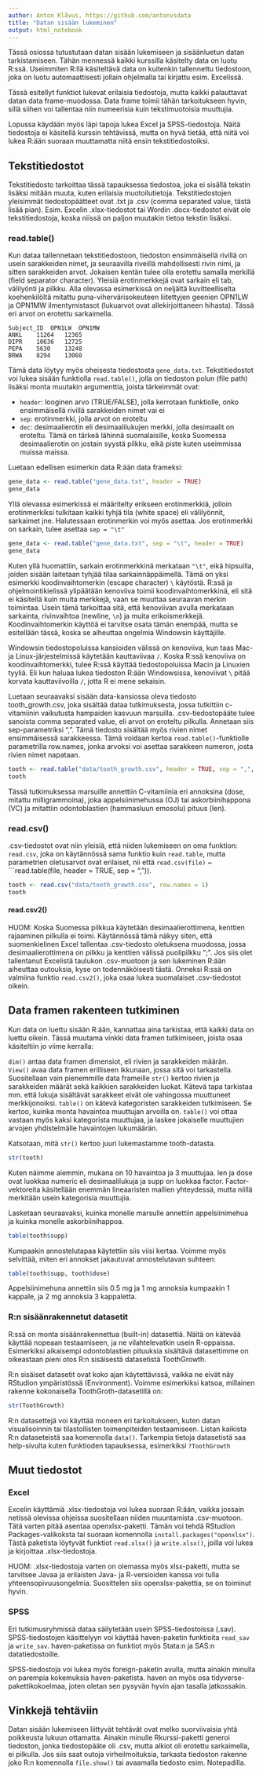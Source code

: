 ```yaml
---
author: Anton Klåvus, https://github.com/antonvsdata
title: "Datan sisään lukeminen"
output: html_notebook
---
```


Tässä osiossa tutustutaan datan sisään lukemiseen ja sisäänluetun datan tarkistamiseen. Tähän mennessä kaikki kurssilla käsitelty data on luotu R:ssä. Useimmiten R:llä käsiteltävä data on kuitenkin tallennettu tiedostoon, joka on luotu automaattisesti jollain ohjelmalla tai kirjattu esim. Excelissä.

Tässä esitellyt funktiot lukevat erilaisia tiedostoja, mutta kaikki palauttavat datan data frame-muodossa. Data frame toimii tähän tarkoitukseen hyvin, sillä siihen voi tallentaa niin numeerisia kuin tekstimuotoisia muuttujia.

Lopussa käydään myös läpi tapoja lukea Excel ja SPSS-tiedostoja. Näitä tiedostoja ei käsitellä kurssin tehtävissä, mutta on hyvä tietää, että niitä voi lukea R:ään suoraan muuttamatta niitä ensin tekstitiedostoiksi.

## Tekstitiedostot

Tekstitiedosto tarkoittaa tässä tapauksessa tiedostoa, joka ei sisällä tekstin lisäksi mitään muuta, kuten erilaisia muotoilutietoja. Tekstitiedostojen yleisimmät tiedostopäätteet ovat .txt ja .csv (comma separated value, tästä lisää pian). Esim. Excelin .xlsx-tiedostot tai Wordin .docx-tiedostot eivät ole tekstitiedostoja, koska niissä on paljon muutakin tietoa tekstin lisäksi.

### read.table()

Kun dataa tallennetaan tekstitiedostoon, tiedoston ensimmäisellä rivillä on usein sarakkeiden nimet, ja seuraavilla riveillä mahdollisesti rivin nimi, ja sitten sarakkeiden arvot. Jokaisen kentän tulee olla erotettu samalla merkillä (field separator character). Yleisiä erotinmerkkejä ovat sarkain eli tab, välilyönti ja pilkku. Alla olevassa esimerkissä on neljältä kuvitteelliselta koehenkilöltä mitattu puna-vihervärisokeuteen liitettyjen geenien OPN1LW ja OPN1MW ilmentymistasot (lukuarvot ovat allekirjoittaneen hihasta). Tässä eri arvot on erotettu sarkaimella.

```
Subject_ID	OPN1LW	OPN1MW
ANKL	11264	12365
DIPR	10636	12725
PEPA	5630	13248
BRWA	8294	13060
```

Tämä data löytyy myös oheisesta tiedostosta ```gene_data.txt```. Tekstitiedostot voi lukea sisään funktiolla ```read.table()```, jolla on tiedoston polun (file path) lisäksi monta muutakin argumenttia, joista tärkeimmät ovat:

- ```header```: looginen arvo (TRUE/FALSE), jolla kerrotaan funktiolle, onko ensimmäisellä rivillä sarakkeiden nimet vai ei
- ```sep```: erotinmerkki, jolla arvot on eroteltu
- ```dec```: desimaalierotin eli desimaalilukujen merkki, jolla desimaalit on eroteltu. Tämä on tärkeä lähinnä suomalaisille, koska Suomessa desimaalierotin on jostain syystä pilkku, eikä piste kuten useimmissa muissa maissa.

Luetaan edellisen esimerkin data R:ään data frameksi:

```r
gene_data <- read.table("gene_data.txt", header = TRUE)
gene_data
```

Yllä olevassa esimerkissä ei määritelty erikseen erotinmerkkiä, jolloin erotinmerkiksi tulkitaan kaikki tyhjä tila (white space) eli välilyönnit, sarkaimet jne. Halutessaan erotinmerkin voi myös asettaa. Jos erotinmerkki on sarkain, tulee asettaa ```sep = "\t"```

```r
gene_data <- read.table("gene_data.txt", sep = "\t", header = TRUE)
gene_data
```

Kuten yllä huomattiin, sarkain erotinmerkkinä merkataan ```"\t"```, eikä hipsuilla, joiden sisään laitetaan tyhjää tilaa sarkainnäppäimellä. Tämä on yksi esimerkki koodinvaihtomerkin (escape character) ```\``` käytöstä. R:ssä ja ohjelmointikielissä ylipäätään kenoviiva toimii koodinvaihtomerkkinä, eli sitä ei käsitellä kuin muita merkkejä, vaan se muuttaa seuraavan merkin toimintaa. Usein tämä tarkoittaa sitä, että kenoviivan avulla merkataan sarkainta, rivinvaihtoa (newline, ```\n```) ja muita erikoismerkkejä. Koodinvaihtomerkin käyttöä ei tarvitse osata tämän enempää, mutta se esitellään tässä, koska se aiheuttaa ongelmia Windowsin käyttäjille.

Windowsin tiedostopoluissa kansioiden välissä on kenoviiva, kun taas Mac- ja Linux-järjestelmissä käytetään kauttaviivaa ```/```. Koska R:ssä kenoviiva on koodinvaihtomerkki, tulee R:ssä käyttää tiedostopoluissa Macin ja Linuxien tyyliä. Eli kun haluaa lukea tiedoston R:ään Windowsissa, kenoviivat ```\``` pitää korvata kauttaviivoilla ```/```, jotta R ei mene sekaisin.

Luetaan seuraavaksi sisään data-kansiossa oleva tiedosto tooth_growth.csv, joka sisältää dataa tutkimuksesta, jossa tutkittiin c-vitamiinin vaikutusta hampaiden kasvuun marsuilla. .csv-tiedostopääte tulee sanoista comma separated value, eli arvot on eroteltu pilkulla. Annetaan siis sep-parametriksi ",". Tämä tiedosto sisältää myös rivien nimet ensimmäisessä sarakkeessa. Tämä voidaan kertoa ``` read.table()```-funktiolle parametrilla row.names, jonka arvoksi voi asettaa sarakkeen numeron, josta rivien nimet napataan.

```r
tooth <- read.table("data/tooth_growth.csv", header = TRUE, sep = ",", row.names = 1)
tooth
```

Tässä tutkimuksessa marsuille annettiin C-vitamiinia eri annoksina (dose, mitattu milligrammoina), joka appelsiinimehussa (OJ) tai askorbiinihappona (VC) ja mitattiin odontoblastien (hammasluun emosolu) pituus (len).

### read.csv()

.csv-tiedostot ovat niin yleisiä, että niiden lukemiseen on oma funktion: ```read.csv```, joka on käytännössä sama funktio kuin ```read.table```, mutta parametrien oletusarvot ovat erilaiset, nii että ```read.csv(file)``` ~ ```read.table(file, header = TRUE, sep = ",")). 

```r
tooth <- read.csv("data/tooth_growth.csv", row.names = 1)
tooth
```

#### read.csv2()

HUOM: Koska Suomessa pilkkua käytetään desimaalierottimena, kenttien rajaaminen pilkulla ei toimi. Käytännössä tämä näkyy siten, että suomenkielinen Excel tallentaa .csv-tiedosto oletuksena muodossa, jossa desimaalierottimena on pilkku ja kenttien välissä puolipilkku ";". Jos siis olet tallentanut Excelistä taulukon .csv-muotoon ja sen lukeminen R:ään aiheuttaa outouksia, kyse on todennäköisesti tästä. Onneksi R:ssä on valmiina funktio ```read.csv2()```, joka osaa lukea suomalaiset .csv-tiedostot oikein.


## Data framen rakenteen tutkiminen

Kun data on luettu sisään R:ään, kannattaa aina tarkistaa, että kaikki data on luettu oikein. Tässä muutama vinkki data framen tutkimiseen, joista osaa käsiteltiin jo viime kerralla:

```dim()``` antaa data framen dimensiot, eli rivien ja sarakkeiden määrän.  
```View()``` avaa data framen erilliseen ikkunaan, jossa sitä voi tarkastella. Suositellaan vain pienemmille data frameille
```str()``` kertoo rivien ja sarakkeiden määrät sekä kaikkien sarakkeiden luokat. Kätevä tapa tarkistaa mm. että lukuja sisältävät sarakkeet eivät ole vahingossa muuttuneet merkkijonoiksi.
```table()``` on kätevä kategoristen sarakkeiden tutkimiseen. Se kertoo, kuinka monta havaintoa muuttujan arvoilla on. ```table()``` voi ottaa vastaan myös kaksi kategorista muuttujaa, ja laskee jokaiselle muuttujien arvojen yhdistelmälle havaintojen lukumäärän.

Katsotaan, mitä ```str()``` kertoo juuri lukemastamme tooth-datasta.

```r
str(tooth)
```

Kuten näimme aiemmin, mukana on 10 havaintoa ja 3 muuttujaa. len ja dose ovat luokkaa numeric eli desimaalilukuja ja supp on luokkaa factor. Factor-vektoreita käsitellään enemmän lineaaristen mallien yhteydessä, mutta niillä merkitään usein kategorisia muuttujia. 

Lasketaan seuraavaksi, kuinka monelle marsulle annettiin appelsiinimehua ja kuinka monelle askorbiinihappoa. 

```r
table(tooth$supp)
```

Kumpaakin annostelutapaa käytettiin siis viisi kertaa. Voimme myös selvittää, miten eri annokset jakautuvat annostelutavan suhteen:

```r
table(tooth$supp, tooth$dose)
```

Appelsiinimehuna annettiin siis 0.5 mg ja 1 mg annoksia kumpaakin 1 kappale, ja 2 mg annoksia 3 kappaletta.

### R:n sisäänrakennetut datasetit

R:ssä on monta sisäänrakennettua (built-in) datasettiä. Näitä on kätevää käyttää nopeaan testaamiseen, ja ne vilahtelevatkin usein R-oppaissa. Esimerkiksi aikaisempi odontoblastien pituuksia sisältävä datasettimme on oikeastaan pieni otos R:n sisäisestä datasetistä ToothGrowth.

R:n sisäiset datasetit ovat koko ajan käytettävissä, vaikka ne eivät näy RStudion ympäristössä (Environment). Voimme esimerkiksi katsoa, millainen rakenne kokonaisella ToothGroth-datasetillä on:

```r
str(ToothGrowth)
```

R:n datasettejä voi käyttää moneen eri tarkoitukseen, kuten datan visualisoinnin tai tilastollisten toimenpiteiden testaamiseen. Listan kaikista R:n dataseteistä saa komennolla ```data()```. Tarkempia tietoja datasetistä saa help-sivulta kuten funktioden tapauksessa, esimerkiksi ```?ToothGrowth```

## Muut tiedostot

### Excel

Excelin käyttämiä .xlsx-tiedostoja voi lukea suoraan R:ään, vaikka jossain netissä olevissa ohjeissa suositellaan niiden muuntamista .csv-muotoon. Tätä varten pitää asentaa openxlsx-paketti. Tämän voi tehdä RStudion Packages-valikoksta tai suoraan komennolla ```install.packages("openxlsx")```. Tästä paketista löytyvät funktiot ```read.xlsx()``` ja ```write.xlsx()```, joilla voi lukea ja kirjoittaa .xlsx-tiedostoja.

HUOM: .xlsx-tiedostoja varten on olemassa myös xlsx-paketti, mutta se tarvitsee Javaa ja erilaisten Java- ja R-versioiden kanssa voi tulla yhteensopivuusongelmia. Suosittelen siis openxlsx-pakettia, se on toiminut hyvin.

### SPSS

Eri tutkimusryhmissä dataa säilytetään usein SPSS-tiedostoissa (.sav). SPSS-tiedostojen käsittelyyn voi käyttää haven-paketin funktioita ```read_sav``` ja ```write_sav```. haven-paketissa on funktiot myös Stata:n ja SAS:n datatiedostoille. 

SPSS-tiedostoja voi lukea myös foreign-paketin avulla, mutta ainakin minulla on parempia kokemuksia haven-paketista. haven on myös osa tidyverse-pakettikokoelmaa, joten oletan sen pysyvän hyvin ajan tasalla jatkossakin.


## Vinkkejä tehtäviin

Datan sisään lukemiseen liittyvät tehtävät ovat melko suorviivaisia yhtä poikkeusta lukuun ottamatta. Ainakin minulle Rkurssi-paketti generoi tiedoston, jonka tiedostopääte oli .csv, mutta alkiot oli erotettu sarkaimella, ei pilkulla. Jos siis saat outoja virheilmoituksia, tarkasta tiedoston rakenne joko R:n komennolla ```file.show()``` tai avaamalla tiedosto esim. Notepadilla.
